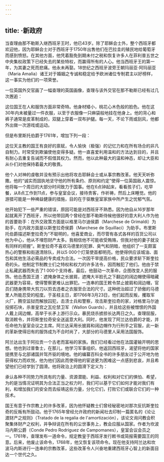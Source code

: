 ```yaml
---
---
---
```

title: ·新政府
---




当查理由那不勒斯入继西班牙王时，他已43岁。除了耶稣会士外，整个西班牙都欢迎他，因为耶稣会士对于西班牙于1750年出售他们在巴拉圭的殖民地给葡萄牙而感到愤怒。在其他方面，他凭着豁免到期未付之税和恢复许多人在菲利普五世之中央集权政策下已经失去的某些特权，而赢得所有的人心。他当西班牙王的第一年，为其妻之死而悲痛。他永未再娶。18世纪之西班牙波旁王朝玛丽亚·阿玛丽亚（Maria Amalia）诸王对于婚姻之专诚和稳定给予欧洲诸位专制君主以好榜样，这一事实为他们的一项荣誉。

一位英国外交官画了一幅查理的英国画像，查理与该外交官在那不勒斯已经有过几次邂逅：

这位国王在人和服饰方面非常奇特。他身材矮小，桃花心木色般的脸色。他在这30年内未被量过一件衣服，以至于衣服像一只麻袋般地挂在他身上。他的背心和裤子通常是皮革制成的，双腿上穿着一双布护腿。每一天，不论下雨或刮风，他都外出做一次游戏或运动。



但是布里斯托伯爵于1761年，增加下列一段：

这位天主教的国王有良好的禀赋，令人愉快（极强）的记忆力和在所有场合的非凡自制力。时常受到欺骗使他变得多疑。他一直喜爱利用温和的方法达到目的，并且有耐心去重复告诫而不假借其权力。然而，他以此种最大的温和神态，却让大臣和从仆们对他保持着最大的敬畏。



他个人对神的虔敬并没有预示出他将攻击耶稣会士或从事宗教改革。他天天听弥撒。他的“诚实而固执地坚守他的所有条约、原则和约定”使得一位英国敌人震惊。他将每一个周日的大部分时间致力于国事。他在6点钟起床，看看孩子们，吃早餐，从8点工作到11点，参与皇室会议，接待贵客，作祈祷，然后上床睡觉。他的游猎可能是一种裨益健康的措施，目的在于驱散皇室家族中所产生之忧郁气氛。

他开始犯下一些严重的错误，原因可能是对西班牙不熟悉。因为他自从16岁那年起就离开了西班牙，所以他带回两个曾经在那不勒斯侍候他很好的意大利人作为他的首要助手：在外交政策方面是以格里马尔迪侯爵（Marchese de Grimaldi）为助手，在内政方面是以斯奎拉奇侯爵（Marchese de Squillaci）为助手。布里斯托伯爵描述斯奎拉奇为“不聪明的，他喜爱商业，而尽管有各式各样的百货公司以他为中心，他从不埋怨财产太多。我相信他不可能收受贿赂，但我对他的妻子就没有同样的把握”。斯奎拉奇不喜欢马德里的犯罪、臭气和阴暗，他组织了一支颇富热心的警察和街道清除队，并以5 000个灯笼使首都明亮。他使得供应该城油、面包和其他生活必需品的专卖成为合法。一次因干旱提高价格，民众要求斩下斯奎拉奇的头。他制定节制教士们之特权和权力的许多法令，因而触犯了他们。他由于禁止私藏武器而失去了1 000个支持者。最后，他鼓动一次革命，企图改变人民的服饰。他怂恿国王道：遮掩身体之长披肩，遮掩大半脸孔之下翻边的阔边帽使得暗藏武器更为容易，使得警察更难认出罪犯。一连串的国王敕令禁止披肩和阔边帽，官员们随身携带大剪刀以剪去违者之衣服至合法的尺寸。这种统治超过了骄傲的马德里人所能忍受的程度。于圣枝主日，即1766年3月23日，他们起而反叛，攫取军火厂，腾空监狱而解放囚犯，击溃士兵和警察，攻击斯奎拉奇的家，对格里马尔迪投掷石块，杀害皇宫之瓦伦禁卫军（Wallon Guards），并且给这些被憎恨的外国人戴上阔边帽，高举于长矛上游行示众。暴民烧杀掳掠长达两日之久。查理屈服，取消敕令，并将斯奎拉奇安全送返意大利。同时，他发现了阿兰达伯爵的才能，并任命他为皇室会议之主席。阿兰达采用长披肩和阔边帽作为行刑手之官服，此一新的革新使得旧有的服饰成为不合时尚了，大部分的马德里人采用法国服饰。

阿兰达出生于阿拉贡一个古老而富裕的家族。我们已经看过他在法国灌输开明的思想。他也到过普鲁士，在那儿，他学习军事组织。他返回西班牙，渴望将他的国家提携至与北部诸国并驾齐驱的境地。他的编纂百科全书的许多朋友过于公开地为他获得权力而欢悦，他为他们因此而使得他的宦途更为困难这一点感到悲哀，并且希望他们已经学到了圆滑。他将政治上的圆滑下定义为：

承认各种不同势力所具有的力量、资源潜能、利益、权利和对它们的惧怕、希望，为的是当情况证明其为合法正当之权力时，我们可以基于它们如何才能对我们有利，和增加我们的安全而去绥靖这些力量，分化它们，打败它们或联合它们的一种技术。



国王有意于作宗教上的许多改革，因为他怀疑教士们曾经秘密地对那次反抗斯奎拉奇的反叛有所鼓动。他于1765年曾经允许政府的新闻社去印制一篇匿名的《论让渡财产之规则》（Tratado de la regalia de I'amortización），该论文询问教会积聚集体财产之权利，并争辩说在所有的尘世事务上，教会应服从国家。作者为坎波马内斯公爵（Conde Pedro Rodriguez de Campomanes），皇室会议会员之一。1761年，查理发布一道命令，规定教皇于西班牙发行敕书或简报需要国王的同意。后来，他废止该命令，1768年，他又恢复该项命令。现在他支持阿兰达和坎波马内斯进行一连串的宗教改革，这些改革令人兴奋地重建西班牙心智上的新面目达一个世代之久。